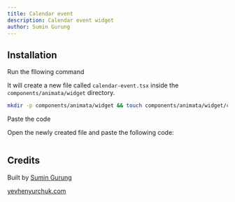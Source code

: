 ```yaml
---
title: Calendar event
description: Calendar event widget
author: Sumin Gurung
---
```


<ComponentPreview name="widget-calendar-event--docs" />

## Installation

<Steps>
<Step>Run the fllowing command</Step>

It will create a new file called `calendar-event.tsx` inside the `components/animata/widget` directory.

```bash
mkdir -p components/animata/widget && touch components/animata/widget/calendar-event.tsx
```

<Step>Paste the code</Step>

Open the newly created file and paste the following code:

```jsx file=<rootDir>/animata/widget/calendar-event.tsx

```

</Steps>

## Credits

Built by [Sumin Gurung](https://github.com/GrgSumin)

[yevhenyurchuk.com](https://yevhenyurchuk.com/)
